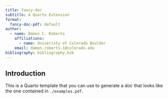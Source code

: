 ```yaml
---
title: fancy-doc
subtitle: A Quarto Extension
format:
  fancy-doc-pdf: default 
author:
  - name: Damon C. Roberts
    affiliations:
      - name: Univeristy of Colorado Boulder
    email: damon.roberts-1@colorado.edu
bibliography: bibliography.bib  
---
```


## Introduction {#sec-intro}

This is a Quarto template that you can use to generate a doc that looks like the one contained in `./examples.pdf`.